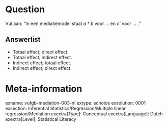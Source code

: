 Question
========
Vul aan: "In een mediatiemodel staat $a*b$ voor ... en $c’$ voor ... ."

Answerlist
----------
* Totaal effect; direct effect.
* Totaal effect; indirect effect.
* Indirect effect; totaal effect.
* Indirect effect; direct effect.

Meta-information
================
exname: vufgb-mediation-003-nl
extype: schoice
exsolution: 0001
exsection: Inferential Statistics/Regression/Multiple linear regression/Mediation
exextra[Type]: Conceptual
exextra[Language]: Dutch
exextra[Level]: Statistical Literacy
